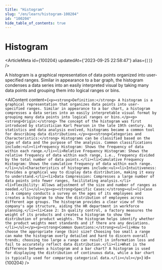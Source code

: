 ```yaml
---
title: "Histogram"
slug: "/en/learn/histogram-100204"
id: "100204"
hide_table_of_contents: true
---
```



# Histogram

<ArticleMeta id={100204} updatedAt={'2023-09-25 22:58:47'} alias={`[]`} />
<div className='border-solid border-b border-t-0 my-4 border-[var(--ifm-color-gray-300)]' />

A histogram is a graphical representation of data points organized into user-specified ranges. Similar in appearance to a bar graph, the histogram condenses a data series into an easily interpreted visual by taking many data points and grouping them into logical ranges or bins.

<AIContent content={`<p><strong>Definition:</strong> A histogram is a graphical representation that organizes data points into user-specified ranges. Similar in appearance to a bar chart, a histogram compresses a data series into an easily interpretable visual format by grouping many data points into logical ranges or bins.</p><p><strong>Origin:</strong> The concept of the histogram was first introduced by statistician Karl Pearson in the late 19th century. As statistics and data analysis evolved, histograms became a common tool for describing data distributions.</p><p><strong>Categories and Characteristics:</strong> Histograms can be classified based on the type of data and the purpose of the analysis. Common classifications include:<ul><li>Frequency Histogram: Shows the frequency of data within each range.</li><li>Relative Frequency Histogram: Shows the relative frequency of data within each range, i.e., frequency divided by the total number of data points.</li><li>Cumulative Frequency Histogram: Shows the cumulative frequency of data within each range.</li></ul>Characteristics of histograms include:<ul><li>Intuitiveness: Provides a graphical way to display data distribution, making it easy to understand.</li><li>Data Compression: Compresses a large number of data points into fewer ranges, facilitating analysis.</li><li>Flexibility: Allows adjustment of the size and number of ranges as needed.</li></ul></p><p><strong>Specific Cases:</strong><ul><li>Case 1: A company conducts a survey on the ages of its employees and creates a histogram to show the distribution of employees across different age groups. The histogram provides a clear view of the company's age structure, aiding the HR department in workforce planning.</li><li>Case 2: In quality control, a factory measures the weight of its products and creates a histogram to show the distribution of product weights. The histogram helps identify whether the product weights meet standards and if there are any deviations.</li></ul></p><p><strong>Common Questions:</strong><ul><li>How to choose the appropriate range (bin) size? Choosing too small a range can make the histogram overly detailed and hard to discern overall trends; choosing too large a range can result in information loss and fail to accurately reflect data distribution.</li><li>What is the difference between a histogram and a bar chart? A histogram is used for displaying the distribution of continuous data, while a bar chart is typically used for comparing categorical data.</li></ul></p>`} id={100204} />
